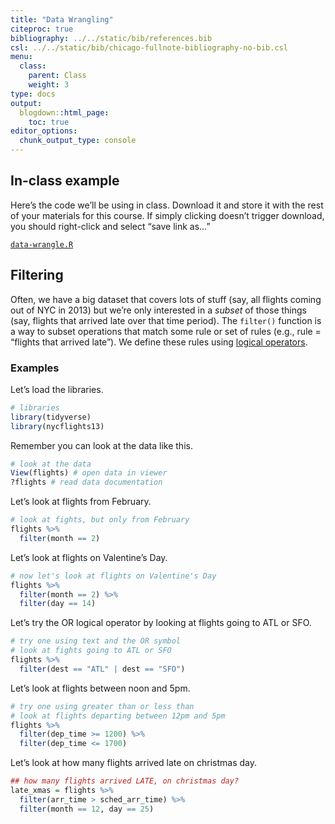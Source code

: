 ```yaml
---
title: "Data Wrangling"
citeproc: true
bibliography: ../../static/bib/references.bib
csl: ../../static/bib/chicago-fullnote-bibliography-no-bib.csl
menu: 
  class:
    parent: Class
    weight: 3
type: docs
output:
  blogdown::html_page:
    toc: true
editor_options: 
  chunk_output_type: console
---
```




## In-class example


Here's the code we'll be using in class. Download it and store it with the rest of your materials for this course. If simply clicking doesn't trigger download, you should right-click and select "save link as..."

[<i class="fas fa-file-archive"></i> `data-wrangle.R`](/slides/code/02-wrangle.R)



## Filtering

Often, we have a big dataset that covers lots of stuff (say, all flights coming out of NYC in 2013) but we're only interested in a *subset* of those things (say, flights that arrived late over that time period). The `filter()` function is a way to subset operations that match some rule or set of rules (e.g., rule = "flights that arrived late"). We define these rules using [logical operators](https://www.statmethods.net/management/operators.html).


### Examples


Let's load the libraries.

```r
# libraries
library(tidyverse)
library(nycflights13)
```


Remember you can look at the data like this.

```r
# look at the data
View(flights) # open data in viewer
?flights # read data documentation
```


Let's look at flights from February.

```r
# look at fights, but only from February
flights %>%
  filter(month == 2)
```


Let's look at flights on Valentine's Day.

```r
# now let's look at flights on Valentine's Day
flights %>%
  filter(month == 2) %>%
  filter(day == 14)
```


Let's try the OR logical operator by looking at flights going to ATL or SFO.

```r
# try one using text and the OR symbol
# look at fights going to ATL or SFO
flights %>%
  filter(dest == "ATL" | dest == "SFO")

```


Let's look at flights between noon and 5pm.

```r
# try one using greater than or less than
# look at flights departing between 12pm and 5pm
flights %>%
  filter(dep_time >= 1200) %>%
  filter(dep_time <= 1700)

```

Let's look at how many flights arrived late on christmas day.

```r
## how many flights arrived LATE, on christmas day?
late_xmas = flights %>%
  filter(arr_time > sched_arr_time) %>%
  filter(month == 12, day == 25)

```




<!-- ## Mutating  -->

<!-- Sometimes we want to create new variables. For example, we might want to combine or alter existing variables in our dataset. The `mutate()` function is one way of doing this.  -->


<!-- Let's convert arrival delay from minutes to hours.  -->

<!-- ```{r} -->
<!-- ## convert arrival_delay to hours -->
<!-- new_flights = flights %>%  -->
<!--   mutate(arr_delay_hrs = arr_delay/60) -->
<!-- ``` -->

<!-- If you look in the dataset you will see a new variable called `arr_delay_hrs`.  -->


<!-- Let's convert distance traveled from miles to thousands of miles.  -->

<!-- ```{r} -->
<!-- ## convert distance to thousands of miles -->
<!-- new_flights2 = flights %>%  -->
<!--   mutate(dist_miles = distance/1000) -->
<!-- ``` -->


<!-- ### Creating categorical variables -->

<!-- Sometimes we want to create more complicated variables. Here's where [case_when](https://dplyr.tidyverse.org/reference/case_when.html) comes into play.  -->


<!-- Let's create a variable that tells us what season a flight took off in.  -->

<!-- ```{r} -->
<!-- ## create a new variable called season -->
<!-- ## that tells me if flight departed -->
<!-- ## in summer, winter, fall, or spring -->
<!-- new_flights = flights %>%  -->
<!--   mutate(seasons = case_when(month == 6 ~ "Summer",  -->
<!--                              month == 7 ~ "Summer", -->
<!--                              month == 8 ~ "Summer",  -->
<!--                              month == 9 ~ "Fall",  -->
<!--                              month == 10 ~ "Fall",  -->
<!--                              month == 11 ~ "Fall",  -->
<!--                              month == 12 ~ "Winter",  -->
<!--                              month == 1 ~ "Winter",  -->
<!--                              month == 2 ~ "Winter",  -->
<!--                              month == 3 ~ "Spring",  -->
<!--                              month == 4 ~ "Spring",  -->
<!--                              month == 5 ~ "Spring")) -->

<!-- ``` -->


<!-- We can then plot the distribution of arrival delays by season, below.  -->

<!-- ```{r} -->
<!-- # plot histogram of arrival delay -->
<!-- # separate it by season -->
<!-- ggplot(new_flights, aes(x = arr_delay, fill = seasons)) +  -->
<!--   geom_histogram() +  -->
<!--   facet_wrap(vars(seasons)) -->
<!-- ``` -->


<!-- Let's say we wanted to categorize flights by how late they are. See an example, below.  -->

<!-- ```{r} -->
<!-- new_flights = flights %>%  -->
<!--   mutate(time_flight = case_when(arr_delay >= 120 ~ "very late", -->
<!--                                  arr_delay > 0 & arr_delay < 120 ~ "a little late",  -->
<!--                                  arr_delay == 0 ~ "on time",  -->
<!--                                  arr_delay < 0 & arr_delay > -120 ~ "a little early",  -->
<!--                                  arr_delay <=-120 ~ "very early")) -->

<!-- ``` -->


<!-- ## Summarize -->


<!-- Say we want to take the average of a variable in our dataset. `summarize()` can help us do that.  -->


<!-- Say we wanted to know how late in departure is the *average* flight in our dataset and what's the latest a flight has ever been?  -->

<!-- ```{r} -->
<!-- ## on average, how late are flights in departing?  -->
<!-- flights %>%  -->
<!--   summarise(avg_late = mean(dep_delay, na.rm = TRUE),  -->
<!--             most_late = max(dep_delay, na.rm = TRUE)) -->
<!-- ``` -->


<!-- Not the `na.rm = TRUE` above and what happens if you remove it. The problem is there are missing values (`NA`) in our data, and R can't take the average of a bunch of numbers where some are missing. `na.rm = TRUE` tells R to ignore those missing numbers and use only the complete observations.  -->


<!-- ## Summarize + group_by() -->


<!-- Say we wanted to know how average departure delays vary across airlines. Conceptually, this means taking the average of departure delays for each airline in the dataset separately. We can do this by combining `group_by()` and `summarise()`. -->


<!-- ```{r} -->
<!-- # what if we wanted to know these statistics -->
<!-- ## for each month in our dataset?  -->
<!-- carrier_late = flights %>%  -->
<!--   group_by(carrier) %>%  -->
<!--   summarise(avg_late = mean(dep_delay, na.rm = TRUE),  -->
<!--             most_late = max(dep_delay, na.rm = TRUE)) -->


<!-- # make a plot -->
<!-- ggplot(carrier_late, aes(x = carrier, y = avg_late)) +  -->
<!--   geom_col() +  -->
<!--   coord_flip() -->
<!-- ``` -->



<!-- ## Activity -->


<!-- Copy this into RStudio. You will need to install `socviz`. -->

<!-- ```{r} -->
<!-- # load the libraries -->
<!-- library(tidyverse) -->
<!-- library(socviz) -->


<!-- # get the data -->
<!-- election = county_data %>%  -->
<!--   select(name, state, pop, female, white, black,  -->
<!--          land_area, hh_income, travel_time, -->
<!--          votes_dem_2016, votes_gop_2016, total_votes_2016,  -->
<!--          per_dem_2012, per_gop_2012) -->
<!-- ``` -->


<!-- ### Question 1:  -->

<!-- Find the percent of votes DEM won in each state in THE SOUTH in 2016, and make a barplot of the results.  -->


<!-- ```{r} -->
<!-- # question 1 -->
<!-- state_dems = election %>%  -->
<!--   filter(state == "AL" | state == "NC" | state == "SC" | state == "FL") %>%  -->
<!--   group_by(state) %>%  -->
<!--   summarise(total_dem = sum(votes_dem_2016, na.rm = TRUE),  -->
<!--             total_votes = sum(total_votes_2016, na.rm = TRUE)) %>%  -->
<!--   mutate(pct_dem = total_dem/total_votes) -->

<!-- ggplot(state_dems, aes(x = state, y = pct_dem)) + geom_col() + coord_flip() -->
<!-- ``` -->




<!-- ###  question 2: -->

<!-- Figure out the percent of the vote DEMS got in 2016, by county. Plot the relationship between 2012 and 2016 vote share as a scatterplot. Identify outliers and describe why they are outliers.  -->


<!-- ```{r} -->
<!-- new_election = election %>%  -->
<!--   mutate(per_dem_2016 = votes_dem_2016/total_votes_2016) %>%  -->
<!--   # where did dems improve? -->
<!--   mutate(improved = case_when(per_dem_2016 > per_dem_2012 ~ "Yes",  -->
<!--                               TRUE ~ "No")) -->


<!-- ggplot(new_election, aes(x = per_dem_2012,  -->
<!--                          y = per_dem_2016,  -->
<!--                          color = improved)) + geom_point() +  -->
<!--   labs(x = "Democrat vote share in 2012",  -->
<!--        y = "Democrat vote share in 2016",  -->
<!--        title = "Comparison of 2016 and 2012 Presidential Election Performance", -->
<!--        color = "Did Dems improve?") +  -->
<!--   theme_light() +  -->
<!--   scale_y_continuous(labels = scales::percent) +  -->
<!--   scale_x_continuous(labels = scales::percent) +  -->
<!--   theme(legend.position = "bottom") -->
<!-- ``` -->




<!-- ### Question 3: -->

<!-- Create a variable that tells you who won each county in 2016 and in 2012. Then construct a variable that tells you whether a county flipped from one party to the other. How many counties flipped? How many stayed the same?  -->


<!-- ```{r} -->
<!-- flips = election %>%  -->
<!--   mutate(winner_2016 = case_when(votes_dem_2016 > votes_gop_2016 ~ "D",  -->
<!--                                  votes_dem_2016 < votes_gop_2016 ~ "R", -->
<!--                                  votes_dem_2016 == votes_gop_2016 ~ "Tie")) %>%  -->
<!--   mutate(winner_2012 = case_when(per_dem_2012 > per_gop_2012 ~ "D",  -->
<!--                                  per_dem_2012 < per_gop_2012 ~ "R", -->
<!--                                  per_dem_2012 == per_gop_2012 ~ "Tie")) %>%  -->
<!--   mutate(flipped = case_when(winner_2016 != winner_2012 ~ "Flipped",  -->
<!--                              winner_2016 == winner_2012 ~ "Didn't Flip")) -->


<!-- flips %>%  -->
<!--   count(flipped) -->
<!-- ``` -->


